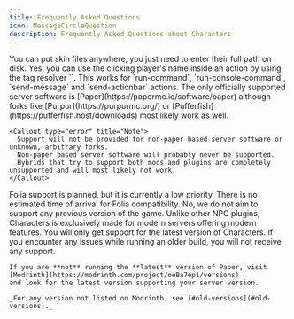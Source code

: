 ```yaml
---
title: Frequently Asked Questions
icon: MessageCircleQuestion
description: Frequently Asked Questions about Characters
---
```



<Accordions type="single">
  <Accordion title="Where do I put skin files?" id="skin-folder">
    You can put skin files anywhere, you just need to enter their full path on disk.
  </Accordion>
  <Accordion title="Can I use the clicking player's name inside an action?" id="player-action">
    Yes, you can use the clicking player's name inside an action by using the tag resolver `<player>`.  
    This works for `run-command`, `run-console-command`, `send-message` and `send-actionbar` actions.
  </Accordion>
  <Accordion
    title="Which server software does Characters support?"
    id="server-software"
  >
    The only officially supported server software is [Paper](https://papermc.io/software/paper)
    although forks like [Purpur](https://purpurmc.org/) or [Pufferfish](https://pufferfish.host/downloads)
    most likely work as well.
    
    <Callout type="error" title="Note">
      Support will not be provided for non-paper based server software or unknown, arbitrary forks.  
      Non-paper based server software will probably never be supported.  
      Hybrids that try to support both mods and plugins are completely unsupported and will most likely not work.
    </Callout>
  </Accordion>
  <Accordion
    title="Will Characters support Folia in the future?"
    id="folia-support"
  >
    Folia support is planned, but it is currently a low priority.  
    There is no estimated time of arrival for Folia compatibility.
  </Accordion>
  <Accordion
    title="Will Characters ever support older Minecraft versions?"
    id="old-versions"
  >
    No, we do not aim to support any previous version of the game.  
    Unlike other NPC plugins, Characters is exclusively made for modern servers offering modern features.
  </Accordion>
  <Accordion
    title="Which version of Characters should I choose?"
    id="version"
  >
    <Callout title="Important">
      You will only get support for the latest version of Characters.  
      If you encounter any issues while running an older build, you will not receive any support.
    </Callout>

    If you are **not** running the **latest** version of Paper, visit [Modrinth](https://modrinth.com/project/oeBa7ep1/versions)
    and look for the latest version supporting your server version.

    _For any version not listed on Modrinth, see [#old-versions](#old-versions)._

  </Accordion>
</Accordions>
